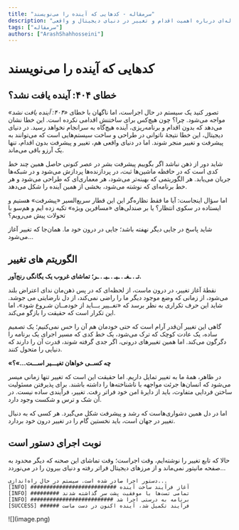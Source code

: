 ```yaml
---
title: "سرمقاله - کدهایی که آینده را می‌نویسند"
description: "سرمقاله‌ای درباره اهمیت اقدام و تغییر در دنیای دیجیتال و واقعی."
tags: ["سرمقاله"]
authors: ["ArashShahhosseini"]
---
```


# کدهایی که آینده را می‌نویسند

## خطای ۴۰۴: آینده یافت نشد؟

تصور کنید یک سیستم در حال اجراست، اما ناگهان با خطای _«۴۰۴: آینده یافت نشد»_ مواجه می‌شود. چرا؟ چون هیچ‌کس برای ساختنش اقدامی نکرده است. این خطا نشان می‌دهد که بدون اقدام و برنامه‌ریزی، آینده هیچ‌گاه به سرانجام نخواهد رسید. در دنیای دیجیتال، این خطا نتیجۀ ناتوانی در طراحی و ساخت سیستم‌هایی است که می‌توانند به پیشرفت و تغییر منجر شوند. اما در دنیای واقعی هم، تغییر و پیشرفت بدون اقدام، تنها یک آرزو باقی می‌ماند.

شاید دور از ذهن نباشد اگر بگوییم پیشرفت بشر در عصر کنونی حاصل همین چند خط کدی است که در حافظه ماشین‌ها ثبت، در پردازنده‌ها پردازش می‌شود و در شبکه‌ها جریان می‌یابد. هر الگوریتمی که بهینه‌تر می‌شود، هر معماری‌ای که طراحی می‌شود و هر خط برنامه‌ای که نوشته می‌شود، بخشی از همین آینده
را شکل می‌دهد.

اما سؤال اینجاست: آیا ما فقط نظاره‌گر این این قطار سریع‌السیر «پیشرفت» هستیم و ایستاده در سکوی انتظار؟ یا بر صندلی‌های «مسافرین ویژه» تکیه زده ایم و هم‌سو با تحولات پیش می‌رویم؟

شاید پاسخ در جایی دیگر نهفته باشد؛ جایی در درون خود ما. همان‌جا که تغییر آغاز می‌شود…

## الگوریتم های تغییر

**تـ . ـغـ . ـیـ . ـیـ . ـر؛ تماشای غروب یک یگانگی رنج‌آور.**

نقطهٔ آغاز تغییر، در درون ماست، از لحظه‌ای که در پس ذهن‌مان ندای اعتراض بلند می‌شود، از زمانی که وضع موجود دیگر ما را راضی نمی‌کند، از دل نارضایتی می جوشد. شاید این حرف تکراری به نظر برسد که «تغــییر بـــاید از خودمــان شـروع شود»،
اما این تکرار است که
حقیقت را بازگو می‌کند.

گاهی این تغییر آن‌قدر آرام است که حتی خودمان هم آن را حس نمی‌کنیم؛ یک تصمیم ساده، یک عادت کوچک که ترک می‌شود، یک خط کدی که مسیر اجرای یک برنامه را دگرگون می‌کند. اما همین تغییرهای درونی، اگر جدی گرفته شوند، قدرت آن را دارند که دنیایی را متحول کنند.

**«چه کســی خواهان تغیـــیر اســـت...»؟**

در ظاهر، همۀ ما به تغییر تمایل داریم. اما حقیقت این است که تغییر تنها زمانی میسر می‌شود که انسان‌ها جرئت مواجهه با ناشناخته‌ها را داشته باشند. برای پذیرفتن مسئولیت ساختن فردایی متفاوت، باید از دایرۀ امن خود فراتر رفت. تغییر، فرآیندی ساده نیست. در آن شک و ترس و شکست وجود دارد.

اما در دل همین دشواری‌هاست که رشد و پیشرفت شکل می‌گیرد. هر کسی که به دنبال تغییر در جهان است، باید نخستین گام را در تغییر درون خود بردارد.

## نوبت اجرای دستور است

حالا که تابع تغییر را نوشته‌ایم، وقت اجراست؛ وقت تماشای این صحنه که دیگر محدود به صفحه مانیتور نمی‌ماند و از مرزهای دیجیتال فراتر رفته و دنیای بیرون را در می‌نوردد...

```
دستور اجرا صادر شده است. سیستم در حال راه‌اندازی...
[INFO] ########################### آغاز فرآیند ساخت آینده
[INFO] ######### تمامی تست‌ها با موفقیت پشت سر گذاشته شدند
[INFO] ########################## برنامه به درستی اجرا شد
[SUCCESS] ###### فرآیند تکمیل شد، آینده اکنون در دست ماست
```

<div style={{ textAlign: "center" }}>
  <div style={{}}>![](image.png)</div>
</div>
